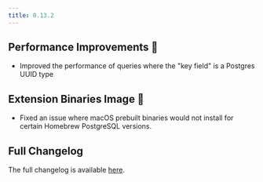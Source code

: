 ```yaml
---
title: 0.13.2
---
```


## Performance Improvements 🚀

- Improved the performance of queries where the "key field" is a Postgres UUID type

## Extension Binaries Image 🍏

- Fixed an issue where macOS prebuilt binaries would not install for certain Homebrew PostgreSQL versions.

## Full Changelog

The full changelog is available [here](https://github.com/paradedb/paradedb/releases/tag/v0.13.2).
